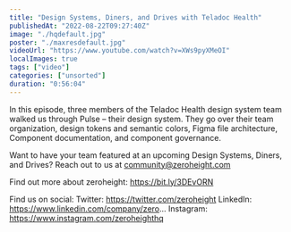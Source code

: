 ```yaml
---
title: "Design Systems, Diners, and Drives with Teladoc Health"
publishedAt: "2022-08-22T09:27:40Z"
image: "./hqdefault.jpg"
poster: "./maxresdefault.jpg"
videoUrl: "https://www.youtube.com/watch?v=XWs9pyXMeOI"
localImages: true
tags: ["video"]
categories: ["unsorted"]
duration: "0:56:04"
---
```

In this episode, three members of the Teladoc Health design system team walked us through Pulse – their design system. They go over their team organization, design tokens and semantic colors, Figma file architecture, Component documentation, and component governance.

Want to have your team featured at an upcoming Design Systems, Diners, and Drives? Reach out to us at community@zeroheight.com

Find out more about zeroheight: https://bit.ly/3DEvORN

Find us on social:
Twitter: https://twitter.com/zeroheight
LinkedIn: https://www.linkedin.com/company/zero...
Instagram: https://www.instagram.com/zeroheighthq
